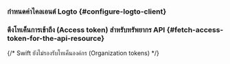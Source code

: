 

<ApiResourcesDescription />

### กำหนดค่าไคลเอนต์ Logto \{#configure-logto-client}

<ConfigApiResources />

### ดึงโทเค็นการเข้าถึง (Access token) สำหรับทรัพยากร API \{#fetch-access-token-for-the-api-resource}

<FetchAccessTokenForApiResources />

{/* Swift ยังไม่รองรับโทเค็นองค์กร (Organization tokens) */}

